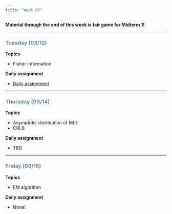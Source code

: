 ```yaml
---
title: "Week 05"
---
```


**Material through the end of this week is fair game for Midterm 1!**

------------------------------------------------------------------------

::: {style="color: #6284a2"}
### Tuesday (03/12)
:::

**Topics**

-   Fisher information

**Daily assignment**

-   [Daily assignment](daily/DA_09.pdf)

------------------------------------------------------------------------

::: {style="color: #6284a2"}
### Thursday (03/14)
:::

**Topics**

-   Asymptotic distribution of MLE
-   CRLB

**Daily assignment**

-   TBD

------------------------------------------------------------------------

::: {style="color: #6284a2"}
### Friday (03/15)
:::

**Topics**

-   EM algorithm

**Daily assignment**

-   None!
